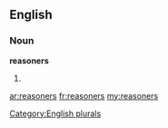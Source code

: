 ==English==

===Noun===
'''reasoners'''

# {{plural of|[[reasoner]]}}

[[Category:English plurals]]

[[ar:reasoners]]
[[fr:reasoners]]
[[my:reasoners]]